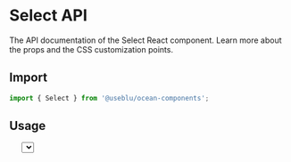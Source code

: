 
<Meta title="Components/Select" component={Select} />

# Select API

The API documentation of the Select React component. Learn more about the props and the CSS customization points.

## Import

```javascript
import { Select } from '@useblu/ocean-components';
```

## Usage

<Canvas withSource="open" withToolbar>
  <Story name="Usage">
    <Select
      label="Label"
      defaultValue={1}
      options={[
        { value: 1, label: 'Option 1' },
        { value: 2, label: 'Option 2' },
      ]}
      helperText="Just a small info ;)"
      disabled
    />
  </Story>
</Canvas>

## Props

<ArgsTable of="." />

Any other props supplied will be provided to the select component.

## CSS

| Global class                     | Description                                                   |
| -------------------------------- | ------------------------------------------------------------- |
| .ods-select\_\_root              | Styles applied to the root element.                           |
| .ods-select\_\_control           | Styles applied to the control element.                        |
| .ods-select\_\_control--expanded | Styles applied to the control element if the popup is open.   |
| .ods-select\_\_control--error    | Styles applied to the control element if error={true}.        |
| .ods-select\_\_value             | Styles applied to the value element.                          |
| .ods-select\_\_value--empty      | Styles applied to the value element when placeholder appears. |
| .ods-select\_\_arrow             | Styles applied to the arrow element.                          |
| .ods-select\_\_listbox-wrapper   | Styles applied to the popup element.                          |
| .ods-select\_\_listbox           | Styles applied to the listbox element.                        |
| .ods-select\_\_option            | Styles applied to the option element.                         |
| .ods-select\_\_option--selected  | Styles applied to the selected option in the listbox.         |

If that's not sufficient, you can check the [implementation of the component](https://github.com/Pagnet/ocean-ds-web/blob/master/src/Select/Select.tsx) for more detail.

## Inheritance

The props of the [FormControl](?path=/docs/components-formcontrol--page) component are also available.

## Playground

<Canvas>
  <Story
    name="Playground"
    args={{
      label: 'Label',
      placeholder: 'Placeholder...',
      helperText: 'Some text here!',
      error: false,
      blocked: false,
      disabled: false,
      options: Array.from(Array(10), (x, index) => ({
        value: `opt-${index + 1}`,
        label: `Option ${index + 1}`,
      })),
    }}
  >
    {(args) => (
      <div>
        <Select {...args} />
        <p>
          Lorem ipsum dolor sit amet, consectetur adipiscing elit. Nam euismod
          molestie risus, sed hendrerit nisl viverra vitae. Ut dignissim lorem
          ante, ac lacinia magna placerat nec. Morbi eu pellentesque dolor.
          Nulla eget neque a mi consequat bibendum quis sed augue. Fusce auctor
          pellentesque fringilla. Sed eu enim pellentesque, vulputate lectus et,
          consectetur magna. Pellentesque euismod libero enim, in blandit est
          rhoncus at. Orci varius natoque penatibus et magnis dis parturient
          montes, nascetur ridiculus mus. Vestibulum sit amet luctus dui.
        </p>
      </div>
    )}
  </Story>
</Canvas>

<ArgsTable story="Playground" of="." />
